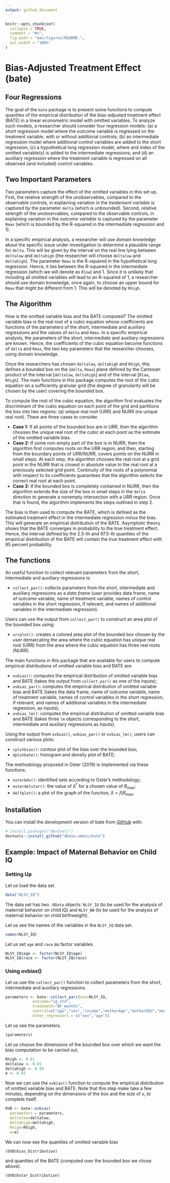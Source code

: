 ```yaml
---
output: github_document
---
```


<!-- README.md is generated from README.Rmd. Please edit that file -->

```r
knitr::opts_chunk$set(
  collapse = TRUE,
  comment = "#>",
  fig.path = "man/figures/README-",
  out.width = "100%"
)
```

# Bias-Adjusted Treatment Effect (bate)

<!-- badges: start -->
<!-- badges: end -->

## Four Regressions
The goal of the `bate` package is to present some functions to compute quantiles of the empirical distribution of the bias-adjusted treatment effect (BATE) in a linear econometric model with omitted variables. To analyze such models, a researcher should consider four regression models: (a) a short regression model where the outcome variable is regressed on the treatment variable, with or without additional controls; (b) an intermediate regression model where additional control variables are added to the short regression; (c) a hypothetical long regression model, where and index of the omitted variable(s) is added to the intermediate regressions; and (d) an auxiliary regression where the treatment variable is regressed on all observed (and included) control variables. 

## Two Important Parameters
Two parameters capture the effect of the omitted variables in this set up. First, the relative strength of the unobservables, compared to the observable controls, in explaining variation in the _treatement variable_ is captured by the parameter `delta` (which is unbounded). Second, relative strength of the unobservables, compared to the observable controls, in explaining variation in the _outcome variable_ is captured by the parameter `Rmax` (which is bounded by the R-squared in the intermediate regression and 1). 

In a specific empirical analysis, a researcher will use domain knowledge about the specific issue under investigation to determine a plausible range for `delta`. This will be given by the interval on the real line lying between `deltalow` and `deltahigh` (the researcher will choose `deltalow` and `deltahigh`). The parameter `Rmax` is the R-squared in the hypothetical long regression. Hence, it lies between the R-squared in the intermediate regression (which we will denote as `Rlow`) and 1. Since it is unlikely that including all omitted variables will lead to an R-squared of 1, a researcher should use domain knowledge, once again, to choose an upper bound for `Rmax` that might be different from 1. This will be denoted by `Rhigh`.

## The Algorithm
How is the omitted variable bias and the BATE computed? The omitted variable bias is the real root of a cubic equation whose coefficients are functions of the parameters of the short, intermediate and auxiliary regressions and the values of `delta` and `Rmax`. In a specific empirical analysis, the parameters of the short, intermediate and auxiliary regressions are known. Hence, the coefficients of the cubic equation become functions of `delta` and `Rmax`, the two key parameters that the researcher chooses, using domain knowledge.

Once the researchers has chosen `deltalow`, `deltahigh` and `Rhigh`, this defines a bounded box on the (`delta`, `Rmax`) plane defined by the Cartesian product of the interval [`deltalow`, `deltahigh`] and of the interval [`Rlow`, `Rhigh`]. The main functions in this package computes the root of the cubic equation on a sufficiently granular grid (the degree of granularity will be chosen by the user) covering the bounded box.  

To compute the root of the cubic equation, the algorithm first evaluates the discriminant of the cubic equation on each point of the grid and partitions the box into two regions: (a) unique real root (URR) and NURR (no unique real root). There are three cases to consider.

* **Case 1:** If all points of the bounded box are in URR, then the algorithm chooses the unique real root of the cubic at each point as the estimate of the omitted variable bias. 
* **Case 2:** If some non-empty part of the box is in NURR, then the algorithm first computes roots on the URR region, and then, starting from the boundary points of URR/NURR, covers points on the NURR in small steps. At each step, the algorithm chooses the real root at a grid point in the NURR that is closest in absolute value to the real root at a previously selected grid point. Continuity of the roots of a polynomial with respect to its coefficients guarantees that the algorithm selects the correct real root at each point. 
* **Case 3:** If the bounded box is completely contained in NURR, then the algorithm extends the size of the box in small steps in the `delta` direction to generate a nonempty intersection with a URR region. Once that is found, the algorithm implements the steps outlined in step 2. 

The bias is then used to compute the BATE, which is defined as the estimated treatment effect in the intermediate regression _minus_ the bias. This will generate an empirical distribution of the BATE. Asymptotic theory shows that the BATE converges in probability to the true treatment effect. Hence, the interval defined by the 2.5-th and 97.5-th quantiles of the empirical distribution of the BATE will contain the true treatment effect with 95 percent probability.


## The functions
An useful function to collect relevant parameters from the short, intermediate and auxiliary regressions is:

* `collect_par()`: collects parameters from the short, intermediate and auxiliary regressions as a _data frame_ (user provides data frame, name of outcome variable, name of treatment variable, names of control variables in the short regression, if relevant, and names of additional variables in the intermediate regression).

Users can use the output from `collect_par()` to construct an area plot of the bounded box using:

* `urrplot()`: creates a colored area plot of the bounded box chosen by the user demarcating the area where the cubic equation has unique real root (URR) from the area where the cubic equation has three real roots (NURR).

The main functions in this package that are available for users to compute empirical distributions of omitted variable bias and BATE are:

* `ovbias()`: computes the empirical distribution of omitted variable bias and BATE (takes the output from `collect_par()` as one of the inputs);
* `ovbias_par()`: computes the empirical distribution of omitted variable bias and BATE (takes the data frame, name of outcome variable, name of treatment variable, names of control variables in the short regression, if relevant, and names of additional variables in the intermediate regression, as inputs);
* `ovbias_lm()`: computes the empirical distribution of omitted variable bias and BATE (takes three `lm` objects corresponding to the short, intermediate and auxiliary regressions as inputs).

Using the output from `ovbias()`, `ovbias_par()` or `ovbias_lm()`, users can construct various plots:

* `cplotbias()`: contour plot of the bias over the bounded box;
* `dplotbate()`: histogram and density plot of BATE;

The methodology proposed in Oster (2019) is implemented via these functions:

* `osterbds()`: identified sets according to Oster's methodology;
* `osterdelstar()`: the value of $\delta^*$ for a chosen value of $R_{max}$;
* `delfplot()`: a plot of the graph of the function, $\delta=f(R_{max}$.

## Installation

You can install the development version of bate from [GitHub](https://github.com/) with:

``` r
# install.packages("devtools")
devtools::install_github("dbasu-umass/bate")
```

## Example: Impact of Maternal Behavior on Child IQ

### Setting Up
Let us load the data set.
```r
data("NLSY_IQ")
```
The data set has two `.RData` objects: `NLSY_IQ` (to be used for the analysis of maternal behavior on child IQ) and `NLSY_BW` (to be used for the analysis of maternal behavior on child birthweight). 

Let us see the names of the variables in the `NLSY_IQ` data set.
```r
names(NLSY_IQ)
```
Let us set `age` and `race` as factor variables
```r
NLSY_IQ$age <- factor(NLSY_IQ$age)
NLSY_IQ$race <- factor(NLSY_IQ$race)
```

### Using ovbias()
Let us use the `collect_par()` function to collect parameters from the short, intermediate and auxiliary regressions.
```r
parameters <- bate::collect_par(data=NLSY_IQ,
            outcome="iq_std",
            treatment="BF_months",
            control=c("age","sex","income","motherAge","motherEDU","mom_married","race"),
            other_regressors = c("sex","age"))
```
Let us see the parameters.
```r
(parameters)
```
Let us choose the dimensions of the bounded box over which we want the bias computation to be carried out.
```r
Rhigh <- 0.61
deltalow <- 0.01
deltahigh <- 0.99
e <- 0.01
```
Now we can use the `ovbias()` function to compute the empirical distribution of omitted variable bias and BATE. Note that this step make take a few minutes, depending on the dimensions of the box and the size of `e`, to complete itself.
```r
OVB <- bate::ovbias(
  parameters = parameters,
  deltalow=deltalow, 
  deltahigh=deltahigh,
  Rhigh=Rhigh, 
  e=e)
```
We can now see the quantiles of omitted variable bias 
```r
(OVB$bias_Distribution)
```
and quantiles of the BATE (computed over the bounded box we chose above).
```r
(OVB$bstar_Distribution)
```
